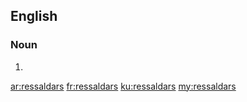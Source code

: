 ==English==

===Noun===
{{head|en}}

# {{plural of|ressaldar}}

[[ar:ressaldars]]
[[fr:ressaldars]]
[[ku:ressaldars]]
[[my:ressaldars]]
